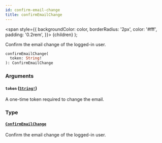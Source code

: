 ```yaml
---
id: confirm-email-change
title: confirmEmailChange
---
```


<span
style={{
      backgroundColor: color,
      borderRadius: '2px',
      color: '#fff',
      padding: '0.2rem',
    }}>
{children}
</span>
);

Confirm the email change of the logged-in user.

```graphql
confirmEmailChange(
  token: String!
): ConfirmEmailChange

```

### Arguments

#### `token` ([`String!`](/api-reference/scalars/string.mdx))

A one-time token required to change the email.

### Type

#### [`ConfirmEmailChange`](/api-reference/objects/confirm-email-change.mdx)

Confirm the email change of the logged-in user.
